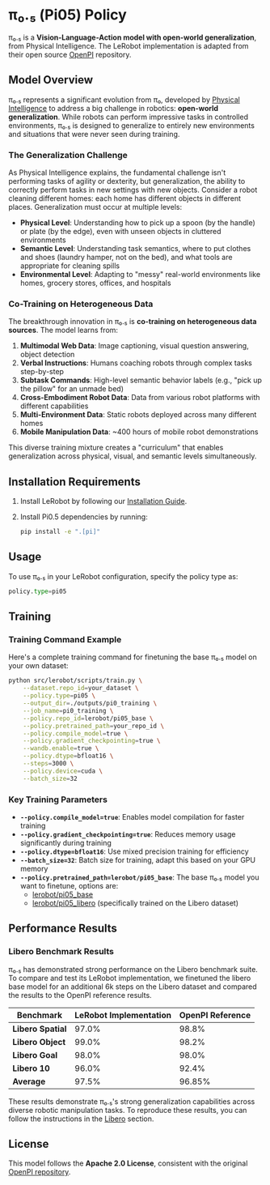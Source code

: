# π₀.₅ (Pi05) Policy

π₀.₅ is a **Vision-Language-Action model with open-world generalization**, from Physical Intelligence. The LeRobot implementation is adapted from their open source [OpenPI](https://github.com/Physical-Intelligence/openpi) repository.

## Model Overview

π₀.₅ represents a significant evolution from π₀, developed by [Physical Intelligence](https://www.physicalintelligence.company/blog/pi05) to address a big challenge in robotics: **open-world generalization**. While robots can perform impressive tasks in controlled environments, π₀.₅ is designed to generalize to entirely new environments and situations that were never seen during training.

### The Generalization Challenge

As Physical Intelligence explains, the fundamental challenge isn't performing tasks of agility or dexterity, but generalization, the ability to correctly perform tasks in new settings with new objects. Consider a robot cleaning different homes: each home has different objects in different places. Generalization must occur at multiple levels:

- **Physical Level**: Understanding how to pick up a spoon (by the handle) or plate (by the edge), even with unseen objects in cluttered environments
- **Semantic Level**: Understanding task semantics, where to put clothes and shoes (laundry hamper, not on the bed), and what tools are appropriate for cleaning spills
- **Environmental Level**: Adapting to "messy" real-world environments like homes, grocery stores, offices, and hospitals

### Co-Training on Heterogeneous Data

The breakthrough innovation in π₀.₅ is **co-training on heterogeneous data sources**. The model learns from:

1. **Multimodal Web Data**: Image captioning, visual question answering, object detection
2. **Verbal Instructions**: Humans coaching robots through complex tasks step-by-step
3. **Subtask Commands**: High-level semantic behavior labels (e.g., "pick up the pillow" for an unmade bed)
4. **Cross-Embodiment Robot Data**: Data from various robot platforms with different capabilities
5. **Multi-Environment Data**: Static robots deployed across many different homes
6. **Mobile Manipulation Data**: ~400 hours of mobile robot demonstrations

This diverse training mixture creates a "curriculum" that enables generalization across physical, visual, and semantic levels simultaneously.

## Installation Requirements

1. Install LeRobot by following our [Installation Guide](./installation).
2. Install Pi0.5 dependencies by running:

   ```bash
   pip install -e ".[pi]"
   ```

## Usage

To use π₀.₅ in your LeRobot configuration, specify the policy type as:

```python
policy.type=pi05
```

## Training

### Training Command Example

Here's a complete training command for finetuning the base π₀.₅ model on your own dataset:

```bash
python src/lerobot/scripts/train.py \
    --dataset.repo_id=your_dataset \
    --policy.type=pi05 \
    --output_dir=./outputs/pi0_training \
    --job_name=pi0_training \
    --policy.repo_id=lerobot/pi05_base \
    --policy.pretrained_path=your_repo_id \
    --policy.compile_model=true \
    --policy.gradient_checkpointing=true \
    --wandb.enable=true \
    --policy.dtype=bfloat16 \
    --steps=3000 \
    --policy.device=cuda \
    --batch_size=32
```

### Key Training Parameters

- **`--policy.compile_model=true`**: Enables model compilation for faster training
- **`--policy.gradient_checkpointing=true`**: Reduces memory usage significantly during training
- **`--policy.dtype=bfloat16`**: Use mixed precision training for efficiency
- **`--batch_size=32`**: Batch size for training, adapt this based on your GPU memory
- **`--policy.pretrained_path=lerobot/pi05_base`**: The base π₀.₅ model you want to finetune, options are:
  - [lerobot/pi05_base](https://huggingface.co/lerobot/pi05_base)
  - [lerobot/pi05_libero](https://huggingface.co/lerobot/pi05_libero) (specifically trained on the Libero dataset)

## Performance Results

### Libero Benchmark Results

π₀.₅ has demonstrated strong performance on the Libero benchmark suite. To compare and test its LeRobot implementation, we finetuned the libero base model for an additional 6k steps on the Libero dataset and compared the results to the OpenPI reference results.

| Benchmark          | LeRobot Implementation | OpenPI Reference |
| ------------------ | ---------------------- | ---------------- |
| **Libero Spatial** | 97.0%                  | 98.8%            |
| **Libero Object**  | 99.0%                  | 98.2%            |
| **Libero Goal**    | 98.0%                  | 98.0%            |
| **Libero 10**      | 96.0%                  | 92.4%            |
| **Average**        | 97.5%                  | 96.85%           |

These results demonstrate π₀.₅'s strong generalization capabilities across diverse robotic manipulation tasks. To reproduce these results, you can follow the instructions in the [Libero](https://huggingface.co/docs/lerobot/libero) section.

## License

This model follows the **Apache 2.0 License**, consistent with the original [OpenPI repository](https://github.com/Physical-Intelligence/openpi).
